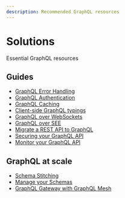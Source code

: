 ```yaml
---
description: Recommended GraphQL resources
---
```


# Solutions

Essential GraphQL resources

## Guides

- [GraphQL Error Handling](/blog/graphql-error-handling-with-fp)
- [GraphQL Authentication](/blog/graphql-authentication-with-envelop-and-auth0)
- [GraphQL Caching](/blog/graphql-response-caching-with-envelop)
- [Client-side GraphQL typings](/blog/typed-document-node)
- [GraphQL over WebSockets](/blog/graphql-over-websockets)
- [GraphQL over SEE](/blog/graphql-over-sse)
- [Migrate a REST API to GraphQL](https://graphql-mesh.com/docs/getting-started/your-first-mesh-gateway)
- [Securing your GraphQL API](https://envelop.dev/docs/guides/securing-your-graphql-api)
- [Monitor your GraphQL API](https://envelop.dev/docs/guides/monitoring-and-tracing)

## GraphQL at scale

- [Schema Stitching](/blog/a-new-year-for-schema-stitching)
- [Manage your Schemas](/blog/graphql-hive-preview)
- [GraphQL Gateway with GraphQL Mesh](https://graphql-mesh.com/docs/introduction)
